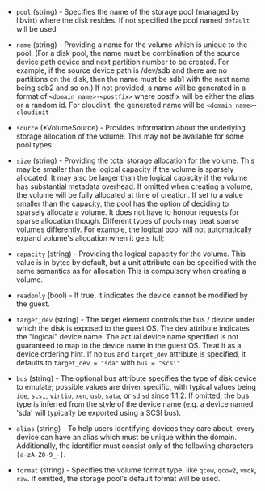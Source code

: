 <!-- Code generated from the comments of the Volume struct in builder/libvirt/volume/volume.go; DO NOT EDIT MANUALLY -->

- `pool` (string) - Specifies the name of the storage pool (managed by libvirt) where the disk resides. If not specified
  the pool named `default` will be used

- `name` (string) - Providing a name for the volume which is unique to the pool. (For a disk pool, the name must be
  combination of the source device path device and next partition number to be
  created. For example, if the source device path is /dev/sdb and there are no
  partitions on the disk, then the name must be sdb1 with the next name being
  sdb2 and so on.)
  If not provided, a name will be generated in a format of `<domain_name>-<postfix>` where
  postfix will be either the alias or a random id.
  For cloudinit, the generated name will be `<domain_name>-cloudinit`

- `source` (\*VolumeSource) - Provides information about the underlying storage allocation of the volume.
  This may not be available for some pool types.

- `size` (string) - Providing the total storage allocation for the volume.
  This may be smaller than the logical capacity if the volume is sparsely allocated.
  It may also be larger than the logical capacity if the volume has substantial metadata overhead.
  If omitted when creating a volume, the volume will be fully allocated at time of creation.
  If set to a value smaller than the capacity, the pool has the option of deciding to sparsely allocate a volume.
  It does not have to honour requests for sparse allocation though.
  Different types of pools may treat sparse volumes differently.
  For example, the logical pool will not automatically expand volume's allocation when it gets full;

- `capacity` (string) - Providing the logical capacity for the volume. This value is in bytes by default,
  but a unit attribute can be specified with the same semantics as for allocation
  This is compulsory when creating a volume.

- `readonly` (bool) - If true, it indicates the device cannot be modified by the guest.

- `target_dev` (string) - The target element controls the bus / device under which the disk is exposed
  to the guest OS. The dev attribute indicates the "logical" device name.
  The actual device name specified is not guaranteed to map to the device name
  in the guest OS. Treat it as a device ordering hint.
  If no `bus` and `target_dev` attribute is specified, it defaults to `target_dev = "sda"` with `bus = "scsi"`

- `bus` (string) - The optional bus attribute specifies the type of disk device to emulate;
  possible values are driver specific, with typical values being
  `ide`, `scsi`, `virtio`, `xen`, `usb`, `sata`, or `sd` `sd` since 1.1.2.
  If omitted, the bus type is inferred from the style of the device name
  (e.g. a device named 'sda' will typically be exported using a SCSI bus).

- `alias` (string) - To help users identifying devices they care about, every device can have an alias which must be unique within the domain.
  Additionally, the identifier must consist only of the following characters: `[a-zA-Z0-9_-]`.

- `format` (string) - Specifies the volume format type, like `qcow`, `qcow2`, `vmdk`, `raw`. If omitted, the storage pool's default format
  will be used.

<!-- End of code generated from the comments of the Volume struct in builder/libvirt/volume/volume.go; -->
